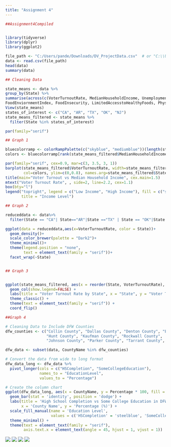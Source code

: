 ---
title: "Assignment 4"
---


::: {.cell}


```{.r .cell-code}
##Assignment4Compiled


library(tidyverse)
library(dplyr)
library(ggplot2)

file_path <- "C:/Users/pande/Downloads/DV_ProjectData.csv"  # or "C:\\Users\\ams190002\\Downloads\\DV_ProjectData.csv"
data <- read.csv(file_path)
head(data)
summary(data)

## Cleaning Data 

state_means <- data %>%
group_by(State) %>%
summarise(across(c(VoterTurnoutRate, MedianHouseholdIncome, UnemploymentRate, HSCompletion, SomeCollegeEducation,PoorOrFairHealth, AvgPoorPhysHealthDays, AvgPoorMentalHealthDays, ObesityRate, 
FoodEnviornmentIndex, FoodInsecurity, LimitedAccesstoHealthyFoods, PhysInactivityRate,Population), mean))
View(state_means)
states_of_interest <- c("CA", "AR", "TX", "OK", "NJ")
state_means_filtered <- state_means %>%
  filter(State %in% states_of_interest)

par(family="serif")

## Graph 1

bluecolorramp <- colorRampPalette(c("skyblue", "mediumblue"))(length(state_means_filtered$MedianHouseholdIncome))
colors <- bluecolorramp[rank(state_means_filtered$MedianHouseholdIncome)]

par(family="serif", cex=0.9, mar=c(3, 3.5, 3, 1))
barplot(state_means_filtered$VoterTurnoutRate, width=state_means_filtered$MedianHouseholdIncome, space=0, 
        col=colors, ylim=c(0,0.8), names.arg=state_means_filtered$State)
title(main="Voter Turnout vs Median Household Income", cex.main=1.5)
mtext("Voter Turnout Rate", , side=2, line=2.2, cex=1.1)
box(bty="l")
legend("topright", legend = c("Low Income", "High Income"), fill = c("skyblue", "mediumblue"), 
       title = "Income Level")

## Graph 2

reduceddata <- data%>%
  filter(State == "CA"| State=="AR"|State =="TX" | State == "OK"|State =="NJ")

ggplot(data = reduceddata,aes(x=VoterTurnoutRate, color = State))+
  geom_density()+
  scale_color_brewer(palette = "Dark2")+
  theme_minimal()+
  theme(legend.position = "none",
        text = element_text(family = "serif"))+
  facet_wrap(~State)


## Graph 3


ggplot(state_means_filtered, aes(x = reorder(State, VoterTurnoutRate), y = VoterTurnoutRate, fill= "forestgreen")) + 
  geom_col(show.legend=FALSE) + 
  labs(title = "Voter Turnout Rate by State", x = "State", y = "Voter Turnout Rate") + 
  theme_classic() +
  theme(text = element_text(family = "serif")) +
  coord_flip()

##Graph 4

# Cleaning Data to Include DFW Counties
dfw_counties <- c("Collin County", "Dallas County", "Denton County", "Ellis County", 
                  "Hunt County", "Kaufman County", "Rockwall County", 
                  "Johnson County", "Parker County", "Tarrant County", "Wise County")

dfw_data <- subset(data, CountyName %in% dfw_counties)

# Convert the data from wide to long format
dfw_data_long <- dfw_data %>%
  pivot_longer(cols = c("HSCompletion", "SomeCollegeEducation"), 
               names_to = "EducationLevel", 
               values_to = "Percentage")

# Create the column chart
ggplot(dfw_data_long, aes(x = CountyName, y = Percentage * 100, fill = EducationLevel)) + 
  geom_bar(stat = 'identity', position = 'dodge') + 
  labs(title = 'High School Completion vs Some College Education in DFW Metropolis ',
       x = 'County Name', y = 'Percentage (%)') + 
  scale_fill_manual(name = 'Education Level', 
                    values = c('HSCompletion' = 'steelblue', 'SomeCollegeEducation' = 'forestgreen')) + 
  theme_minimal() + 
  theme(text = element_text(family = "serif"),
        axis.text.x = element_text(angle = 45, hjust = 1, vjust = 1))


```

::: {.cell-output-display}
![](Assignment4p1)
![](Assignment4p2)
![](Assignment4p3)
![](Assignment4p4)



:::
:::

